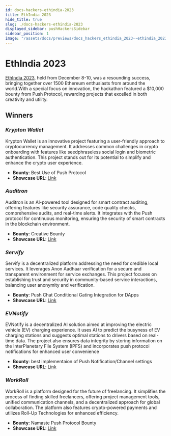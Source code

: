 ```yaml
---
id: docs-hackers-ethindia-2023
title: EthIndia 2023
hide_title: true
slug: ./docs-hackers-ethindia-2023
displayed_sidebar: pushHackersSidebar
sidebar_position: 1
image: "/assets/docs/previews/docs_hackers_ethindia_2023--ethindia_2023.png"
---
```


# EthIndia 2023 

[EthIndia 2023](https://ethindia.co/), held from December 8-10, was a resounding success, bringing together over 1500 Ethereum enthusiasts from around the world.With a special focus on innovation, the hackathon featured a $10,000 bounty from Push Protocol, rewarding projects that excelled in both creativity and utility.
## Winners

### _Krypton Wallet_

Krypton Wallet is an innovative project featuring a user-friendly approach to cryptocurrency management. It addresses common challenges in crypto onboarding with features like seedphraseless social login and biometric authentication. This project stands out for its potential to simplify and enhance the crypto user experience.

- **Bounty**: Best Use of Push Protocol
- **Showcase URL**: [Link](https://ethglobal.com/showcase/krypton-wallet-zm272)

### _Auditron_

Auditron is an AI-powered tool designed for smart contract auditing, offering features like security assurance, code quality checks, comprehensive audits, and real-time alerts. It integrates with the Push protocol for continuous monitoring, ensuring the security of smart contracts in the blockchain environment.

- **Bounty**: Creative Bounty
- **Showcase URL**: [Link](https://ethglobal.com/showcase/auditron-p14s8)

### _Servify_

Servify is a decentralized platform addressing the need for credible local services. It leverages Anon Aadhaar verification for a secure and transparent environment for service exchanges. This project focuses on establishing trust and security in community-based service interactions, balancing user anonymity and verification. 

- **Bounty**: Push Chat Conditional Gating Integration for DApps
- **Showcase URL**: [Link](https://ethglobal.com/showcase/servify-q37hr)

### _EVNotify_


EVNotify is a decentralized AI solution aimed at improving the electric vehicle (EV) charging experience. It uses AI to predict the busyness of EV charging stations and suggests optimal stations to drivers based on real-time data. The project also ensures data integrity by storing information on the InterPlanetary File System (IPFS) and incorporates push protocol notifications for enhanced user convenience

- **Bounty**: best implementaion of Push Notification/Channel settings
- **Showcase URL**: [Link](https://ethglobal.com/showcase/evnotify-udhv8)

### _WorkRoll_

WorkRoll is a platform designed for the future of freelancing. It simplifies the process of finding skilled freelancers, offering project management tools, unified communication channels, and a decentralized approach for global collaboration. The platform also features crypto-powered payments and utilizes Roll-Up Technologies for enhanced efficiency.

- **Bounty**: Namaste Push Protocol Bounty
- **Showcase URL**: [Link](https://ethglobal.com/showcase/workroll-u5jzj)


